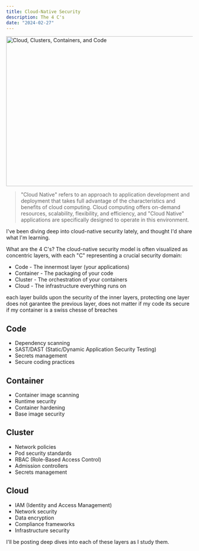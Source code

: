 ```yaml
---
title: Cloud-Native Security
description: The 4 C's
date: "2024-02-27"
---
```


<Image src="/code-container-cluster-cloud.svg" width="718" height="404" alt="Cloud, Clusters, Containers, and Code" />

> "Cloud Native" refers to an approach to application development and deployment that takes full advantage of the characteristics and benefits of cloud computing. Cloud computing offers on-demand resources, scalability, flexibility, and efficiency, and "Cloud Native" applications are specifically designed to operate in this environment.

 I've been diving deep into cloud-native security lately, and thought I'd share what I'm learning. 

What are the 4 C's?
The cloud-native security model is often visualized as concentric layers, with each "C" representing a crucial security domain:

+ Code - The innermost layer (your applications)
+ Container - The packaging of your code
+ Cluster - The orchestration of your containers
+ Cloud - The infrastructure everything runs on

 each layer builds upon the security of the inner layers, protecting one layer does not
garantee the previous layer, does not matter if my code its secure if my container is a swiss chesse of breaches

Code
-
+ Dependency scanning
+ SAST/DAST (Static/Dynamic Application Security Testing)
+ Secrets management
+ Secure coding practices

Container
-
+ Container image scanning
+ Runtime security
+ Container hardening
+ Base image security

Cluster
-
+ Network policies
+ Pod security standards
+ RBAC (Role-Based Access Control)
+ Admission controllers
+ Secrets management

Cloud
-

+ IAM (Identity and Access Management)
+ Network security
+ Data encryption
+ Compliance frameworks
+ Infrastructure security

I'll be posting deep dives into each of these layers as I study them.